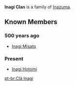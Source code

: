 {{Stub}}
{{Terminology Infobox
|title        = 
|image        = 
|type         = Families
|type2        = Inazuma Clans
|affiliation  = [[Grand Narukami Shrine]]
}}
'''Inagi Clan''' is a family of [[Inazuma]].

==Known Members==
===500 years ago===
*[[Inagi Misato]]

===Present===
*[[Inagi Hotomi]]

[[pt-br:Clã Inagi]]